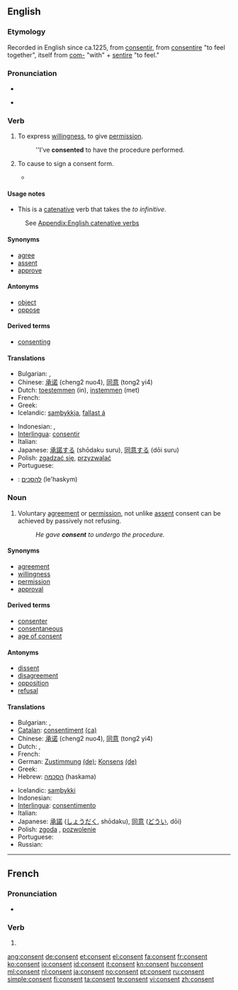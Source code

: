 ==English==

===Etymology===
Recorded in English since ca.1225, from {{etyl|fro}} [[consentir]], from {{etyl|la}} [[consentire]] "to feel together", itself from [[com-]] "with" + [[sentire]] "to feel."
{{wikipedia}}

===Pronunciation===
* {{audio|en-us-consent.ogg|Audio (US)}}

* {{rhymes|ɛnt}}

===Verb===
{{en-verb}}

# {{intransitive}} To express [[willingness]], to give [[permission]].
#: ''I've '''consented''' to have the procedure performed.
# {{transitive|medical}} To cause to sign a consent form.
#* {{quote-journal|title=A randomized clinical trial to compare the effectiveness of canine lacebacks with reference to … |- ►maneyjournals.org [HTML]|author=T Usmani|coauthors=KD O'Brien, HV Worthington, S Derwent, D …|journal=Journal of Orthodontics|year=2002|passage=When the patient was '''consented''' to enter the study and registered, a telephone call was made to research assistant}}

====Usage notes====
* This is a [[catenative]] verb that takes the ''to infinitive''.
: See [[Appendix:English catenative verbs]]

====Synonyms====
* [[agree]]
* [[assent]]
* [[approve]]

====Antonyms====
* [[object]]
* [[oppose]]

====Derived terms====
* [[consenting]]

====Translations====
{{trans-top|to express willingness}}
* Bulgarian: {{t-|bg|съгласявам се}},  {{t|bg|съгласен съм}}
* Chinese: [[承诺]] (cheng2 nuo4), [[同意]] (tong2 yi4)
* Dutch: [[toestemmen]] (in), [[instemmen]] (met)
* French: {{t+|fr|consentir}}
* Greek: {{t+|el|συναινώ|tr=synainó}}
* Icelandic: [[samþykkja]], [[fallast á]]
{{trans-mid}}
* Indonesian: {{t+|id|setuju|xs=Indonesian}}, {{t-|id|rela|xs=Indonesian}}
* [[Interlingua]]: [[consentir]]
* Italian: {{t+|it|consentire}}
* Japanese: [[承諾する]] (shōdaku suru), [[同意する]] (dōi suru)
* Polish: [[zgadzać się]], [[przyzwalać]]
* Portuguese: {{t+|pt|consentir}}
{{trans-bottom}}

{{checktrans-top}}
* {{ttbc|Hebrew}}: [[להסכים]] (le'haskym)
{{checktrans-bottom}}

===Noun===
{{en-noun}}

# Voluntary [[agreement]] or [[permission]], not unlike [[assent]] consent can be achieved by passively not refusing.
#: ''He gave '''consent''' to undergo the procedure.''

====Synonyms====
* [[agreement]]
* [[willingness]]
* [[permission]]
* [[approval]]

====Derived terms====
* [[consenter]]
* [[consentaneous]]
* [[age of consent]]

====Antonyms====
* [[dissent]]
* [[disagreement]]
* [[opposition]]
* [[refusal]]

====Translations====
{{trans-top|voluntary agreement}}
* Bulgarian: {{t+|bg|съгласие|n}},  {{t+|bg|разрешение|n}}
* [[Catalan]]: [[consentiment]] {{m}} [[:ca:consentiment|(ca)]]
* Chinese: [[承诺]] (cheng2 nuo4), [[同意]] (tong2 yi4)
* Dutch: {{t-|nl|toestemming|f}}, {{t-|nl|instemming|f}}
* French: {{t+|fr|consentement|m}}
* German: [[Zustimmung]] {{f}} [[:de:Zustimmung|(de)]]; [[Konsens]] {{m}} [[:de:Konsens|(de)]]
* Greek: {{t+|el|συναίνεση|f|tr=synaínesi}}
* Hebrew: [[הסכמה]] (haskama) {{f}}
{{trans-mid}}
* Icelandic: [[samþykki]] {{n}}
* Indonesian: {{t+|id|setuju|alt=persetujuan|xs=Indonesian}}
* [[Interlingua]]: [[consentimento]]
* Italian: {{t+|it|consenso|m}}
* Japanese: [[承諾]] ([[しょうだく]], shōdaku), [[同意]] ([[どうい]], dōi)
* Polish: [[zgoda]] {{f}}, [[pozwolenie]] {{n}}
* Portuguese: {{t+|pt|consentimento|m}}
* Russian: {{t|ru|дозволение|n}}
{{trans-bottom}}

----

==French==

===Pronunciation===
* {{IPA|lang=fr|/kɔ̃.sɑ̃/}}

===Verb===
{{fr-verb-form}}

# {{conjugation of|consentir||3|s|pres|ind|lang=fr}}

[[ang:consent]]
[[de:consent]]
[[et:consent]]
[[el:consent]]
[[fa:consent]]
[[fr:consent]]
[[ko:consent]]
[[io:consent]]
[[id:consent]]
[[it:consent]]
[[kn:consent]]
[[hu:consent]]
[[ml:consent]]
[[nl:consent]]
[[ja:consent]]
[[no:consent]]
[[pt:consent]]
[[ru:consent]]
[[simple:consent]]
[[fi:consent]]
[[ta:consent]]
[[te:consent]]
[[vi:consent]]
[[zh:consent]]